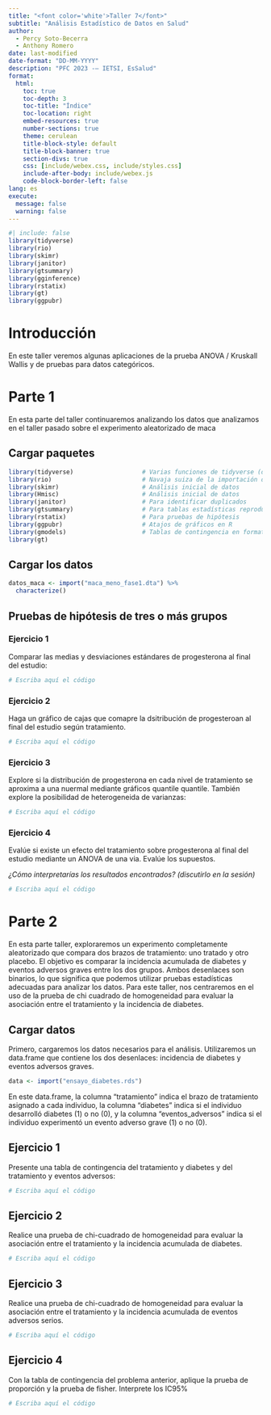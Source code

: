---
title: "<font color='white'>Taller 7</font>"
subtitle: "Análisis Estadístico de Datos en Salud"
author: 
  - Percy Soto-Becerra
  - Anthony Romero
date: last-modified
date-format: "DD-MM-YYYY"
description: "PFC 2023 -– IETSI, EsSalud"
format: 
  html:
    toc: true
    toc-depth: 3
    toc-title: "Índice"
    toc-location: right
    embed-resources: true
    number-sections: true
    theme: cerulean
    title-block-style: default
    title-block-banner: true
    section-divs: true
    css: [include/webex.css, include/styles.css]
    include-after-body: include/webex.js
    code-block-border-left: false
lang: es
execute: 
  message: false
  warning: false
---

```{r}
#| include: false
library(tidyverse)
library(rio)
library(skimr)
library(janitor)
library(gtsummary)
library(gginference)
library(rstatix)
library(gt)
library(ggpubr)
```

# Introducción

En este taller veremos algunas aplicaciones de la prueba ANOVA / Kruskall Wallis y de pruebas para datos categóricos.

# Parte 1

En esta parte del taller continuaremos analizando los datos que analizamos en el taller pasado sobre el experimento aleatorizado de maca 

## Cargar paquetes

```{r}
library(tidyverse)                   # Varias funciones de tidyverse (dplyr, ggplot2, etc.)
library(rio)                         # Navaja suiza de la importación de datos
library(skimr)                       # Análisis inicial de datos
library(Hmisc)                       # Análisis inicial de datos
library(janitor)                     # Para identificar duplicados
library(gtsummary)                   # Para tablas estadísticas reproducibles
library(rstatix)                     # Para pruebas de hipótesis 
library(ggpubr)                      # Atajos de gráficos en R
library(gmodels)                     # Tablas de contingencia en formato SAS/SPSS
library(gt)
```


## Cargar los datos

```{r}
datos_maca <- import("maca_meno_fase1.dta") %>% 
  characterize()
```

## Pruebas de hipótesis de tres o más grupos

### Ejercicio 1  {.unnumbered}

Comparar las medias y desviaciones estándares de progesterona al final del estudio:


```{r}
# Escriba aquí el código
```


### Ejercicio 2  {.unnumbered}

Haga un gráfico de cajas que comapre la dsitribución de progesteroan al final del estudio según tratamiento.


```{r}
# Escriba aquí el código
```

### Ejercicio 3  {.unnumbered}

Explore si la distribución de progesterona en cada nivel de tratamiento se aproxima a una nuermal mediante gráficos quantile quantile. También explore la posibilidad de heterogeneida de varianzas:


```{r}
# Escriba aquí el código
```


### Ejercicio 4  {.unnumbered}

Evalúe si existe un efecto del tratamiento sobre progesterona al final del estudio mediante un ANOVA de una via. Evalúe los supuestos. 

_¿Cómo interpretarías los resultados encontrados? (discutirlo en la sesión)_


```{r}
# Escriba aquí el código
```



# Parte 2

En esta parte taller, exploraremos un experimento completamente aleatorizado que compara dos brazos de tratamiento: uno tratado y otro placebo. El objetivo es comparar la incidencia acumulada de diabetes y eventos adversos graves entre los dos grupos. Ambos desenlaces son binarios, lo que significa que podemos utilizar pruebas estadísticas adecuadas para analizar los datos. Para este taller, nos centraremos en el uso de la prueba de chi cuadrado de homogeneidad para evaluar la asociación entre el tratamiento y la incidencia de diabetes.

## Cargar datos

Primero, cargaremos los datos necesarios para el análisis. Utilizaremos un data.frame que contiene los dos desenlaces: incidencia de diabetes y eventos adversos graves.


```{r}
data <- import("ensayo_diabetes.rds")
```

En este data.frame, la columna "tratamiento" indica el brazo de tratamiento asignado a cada individuo, la columna "diabetes" indica si el individuo desarrolló diabetes (1) o no (0), y la columna "eventos_adversos" indica si el individuo experimentó un evento adverso grave (1) o no (0).

## Ejercicio 1 {.unnumbered}

Presente una tabla de contingencia del tratamiento y diabetes y del tratamiento y eventos adversos:


```{r}
# Escriba aquí el código
```


## Ejercicio 2 {.unnumbered}

Realice una prueba de chi-cuadrado de homogeneidad para evaluar la asociación entre el tratamiento y la incidencia acumulada de diabetes.


```{r}
# Escriba aquí el código
```


## Ejercicio 3 {.unnumbered}

Realice una prueba de chi-cuadrado de homogeneidad para evaluar la asociación entre el tratamiento y la incidencia acumulada de eventos adversos serios.


```{r}
# Escriba aquí el código
```


## Ejercicio 4 {.unnumbered}

Con la tabla de contingencia del problema anterior, aplique la prueba de proporción y la prueba de fisher. Interprete los IC95%

```{r}
# Escriba aquí el código
```

